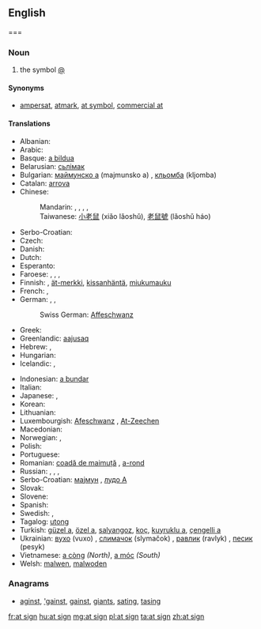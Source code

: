 ==English==

===

===Noun===
{{en-noun|sg=[[at]] [[sign]]}}

# the symbol [[@]]

====Synonyms====
* {{sense|symbol @}} [[ampersat]], [[atmark]], [[at symbol]], [[commercial at]]

====Translations====
{{rfc-tsort|duplicate language: Serbo-Croatian}}
{{trans-top|the symbol @}}
* Albanian: {{t-|sq|në-shenjë|xs=Albanian}}
* Arabic: {{t-|ar|آت|tr='aat}}
* Basque: [[a bildua]]
* Belarusian: [[сьлімак]] {{m}}
* Bulgarian: [[маймунско а]] (majmunsko a) {{n}}, [[кльомба]] (kljomba) {{f}}
* Catalan: [[arrova]] {{f}}
* Chinese:
*: Mandarin: {{t|cmn|圈 a|tr=quān ēi|sc=Hani}}, {{t|cmn|花 a|tr=huā ēi|sc=Hani}}, {{qualifier|Taiwan}} {{t|cmn|小老鼠|tr=xiǎo lǎoshǔ|sc=Hani}}, {{t|cmn|老鼠號|sc=Hani}}, {{t|cmn|老鼠号|tr=lǎoshǔ-hào|sc=Hani}}
*: Taiwanese: [[小老鼠]] (xiǎo lǎoshǔ), [[老鼠號]] (lǎoshǔ háo)
* Serbo-Croatian: {{t|sh|manki}}
* Czech: {{t+|cs|zavináč|m}}
* Danish: {{t-|da|snabel-a}}
* Dutch: {{t+|nl|apenstaartje|n}}
* Esperanto: {{t+|eo|heliko|xs=Esperanto}}
* Faroese: {{t-|fo|kurla}}, {{t-|fo|hjá}}, {{t-|fo|tranta}}, {{t-|fo|snápila}}
* Finnish: {{t-|fi|at-merkki}}, [[ät-merkki]], [[kissanhäntä]], [[miukumauku]]
* French: {{t+|fr|arobase|f}}, {{qualifier|rare}} {{t+|fr|arrobe|f}}
* German: {{t+|de|Klammeraffe|f}}, {{t-|de|at-Zeichen|n}}, {{t+|de|at}}
*: Swiss German: [[Affeschwanz]] {{m}}
* Greek: {{t+|el|παπάκι|n|tr=papáki}}
* Greenlandic: [[aajusaq]]
* Hebrew: {{t+|he|שטרודל|m|tr=shtrudel}}, {{t+|he|כרוכית|m|tr=krukhit}}
* Hungarian: {{t+|hu|kukac}}
* Icelandic: {{t-|is|at merkið}}, {{t+|is|hjá}}
{{trans-mid}}
* Indonesian: [[a bundar]]
* Italian: {{t+|it|chiocciola}}
* Japanese: {{t-|ja|アットマーク|tr=atto māku}}, {{t-|ja|単価記号|tr=たんかきごう, tanka kigō}}
* Korean: {{t-|ko|골뱅이|tr=golbaeng-i|sc=Hang}}
* Lithuanian: {{t+|lt|eta|xs=Lithuanian}}
* Luxembourgish: [[Afeschwanz]] {{m}}, [[At-Zeechen]]
* Macedonian: {{t-|mk|мајмунче|n|tr=májmunče}}
* Norwegian: {{t-|no|krøllalfa}}, {{t-|no|alfakrøll}}
* Polish: {{t+|pl|małpa|f}}
* Portuguese: {{t+|pt|arroba|f}}
* Romanian: [[coadă de maimuță]] {{f}}, [[a-rond]]
* Russian: {{qualifier|official}} {{t-|ru|коммерческое «at»|n|tr=kommérčeskoje "et"}}, {{t+|ru|собака|f|tr=sobáka}}, {{t+|ru|собачка|f|tr=sobáčka}}, {{t+|ru|эт|n|tr=et}}
* Serbo-Croatian: [[мајмун]] {{m}}, [[лудо А]]
* Slovak: {{t-|sk|zavináč|m}}
* Slovene: {{t-|sl|afna|f}}
* Spanish: {{t+|es|arroba|f}}
* Swedish: {{t+|sv|snabel-a|n}}, {{t+|sv|kanelbulle|c}}
* Tagalog: [[utong]]
* Turkish: [[güzel a]], [[özel a]], [[salyangoz]], [[koç]], [[kuyruklu a]], [[çengelli a]]
* Ukrainian: [[вухо]] (vuxo) {{n}}, [[слимачок]] (slymačok) {{m}}, [[равлик]] (ravlyk) {{m}}, [[песик]] (pesyk) {{m}}
* Vietnamese: [[a còng]] ''(North)'', [[a móc]] ''(South)''
* Welsh: [[malwen]], [[malwoden]]
{{trans-bottom}}

===Anagrams===
* [[aginst#English|aginst]], [['gainst#English|'gainst]], [[gainst#English|gainst]], [[giants#English|giants]], [[sating#English|sating]], [[tasing#English|tasing]]

[[fr:at sign]]
[[hu:at sign]]
[[mg:at sign]]
[[pl:at sign]]
[[ta:at sign]]
[[zh:at sign]]